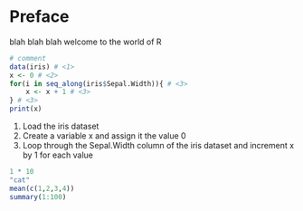 # Preface {.unnumbered}

blah blah blah
welcome to the world of R

```r
# comment
data(iris) # <1>
x <- 0 # <2>
for(i in seq_along(iris$Sepal.Width)){ # <3>
    x <- x + 1 # <3>
} # <3>
print(x)
```
1. Load the iris dataset
2. Create a variable x and assign it the value 0
3. Loop through the Sepal.Width column of the iris dataset and increment x by 1 for each value

```r
1 * 10
"cat"
mean(c(1,2,3,4))
summary(1:100)
```
